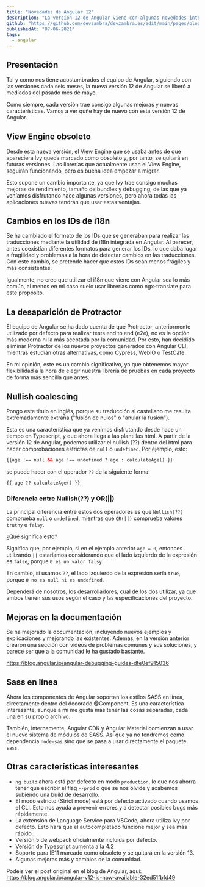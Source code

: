 ```yaml
---
title: "Novedades de Angular 12"
description: "La versión 12 de Angular viene con algunas novedades interesantes."
github: "https://github.com/devzambra/devzambra.es/edit/main/pages/blog/novedades-angular-12.mdx"
publishedAt: "07-06-2021"
tags:
  - angular
---
```

## Presentación

Tal y como nos tiene acostumbrados el equipo de Angular, siguiendo con las versiones cada seis meses, la nueva versión 12 de Angular se liberó a mediados del pasado mes de mayo.

Como siempre, cada versión trae consigo algunas mejoras y nuevas características. Vamos a ver quñe hay de nuevo con esta versión 12 de Angular.

## View Engine obsoleto

Desde esta nueva versión, el View Engine que se usaba antes de que apareciera Ivy queda marcado como obsoleto y, por tanto, se quitará en futuras versiones.
Las librerías que actualmente usan el View Engine, seguirán funcionando, pero es buena idea empezar a migrar.

Esto supone un cambio importante, ya que Ivy trae consigo muchas mejoras de rendimiento, tamaño de bundles y debugging, de las que ya veníamos disfrutando hace algunas versiones, pero ahora todas las aplicaciones nuevas tendrán que usar estas ventajas.

## Cambios en los IDs de i18n

Se ha cambiado el formato de los IDs que se generaban para realizar las traducciones mediante la utilidad de i18n integrada en Angular.
Al parecer, antes coexistían diferentes formatos para generar los IDs, lo que daba lugar a fragilidad y problemas a la hora de detectar cambios en las traducciones.
Con este cambio, se pretende hacer que estos IDs sean menos frágiles y más consistentes.

Igualmente, no creo que utilizar el i18n que viene con Angular sea lo más común, al menos en mi caso suelo usar librerías como ngx-translate para este propósito.

## La desaparición de Protractor

El equipo de Angular se ha dado cuenta de que Protractor, anteriormente utilizado por defecto para realizar tests end to end (e2e), no es la opción más moderna ni la más aceptada por la comunidad. Por esto, han decidido eliminar Protractor de los nuevos proyectos generados con Angular CLI, mientras estudian otras alternativas, como Cypress, WebIO o TestCafe.

En mi opinión, este es un cambio significativo, ya que obtenemos mayor flexibilidad a la hora de elegir nuestra librería de pruebas en cada proyecto de forma más sencilla que antes.

## Nullish coalescing

Pongo este título en inglés, porque su traducción al castellano me resulta extremadamente extraña ("fusión de nulos" o "anular la fusión").

Esta es una característica que ya venimos disfrutando desde hace un tiempo en Typescript, y que ahora llega a las plantillas html. A partir de la versión 12 de Angular, podemos utilizar el nullish (??) dentro del html para hacer comprobaciones estrictas de `null` o `undefined`. Por ejemplo, esto:


```html
{{age !== null && age !== undefined ? age : calculateAge() }}
```

se puede hacer con el operador `??` de la siguiente forma:


```html
{{ age ?? calculateAge() }}
```

### Diferencia entre Nullish(??) y OR(||)

La principal diferencia entre estos dos operadores es que `Nullish(??)` comprueba `null` o `undefined`, mientras que `OR(||)` comprueba valores `truthy` o `falsy`.

¿Qué significa esto?

Significa que, por ejemplo, si en el ejemplo anterior `age = 0`, entonces utilizando `||` estaríamos considerando que el lado izquierdo de la expresión es `false`, porque `0 es un valor falsy`.

En cambio, si usamos `??`, el lado izquierdo de la expresión sería `true`, porque `0 no es null ni es undefined`.

Dependerá de nosotros, los desarrolladores, cual de los dos utilizar, ya que ambos tienen sus usos según el caso y las especificaciones del proyecto.

## Mejoras en la documentación

Se ha mejorado la documentación, incluyendo nuevos ejemplos y explicaciones y mejorando las existentes. Además, en la versión anterior crearon una sección con videos de problemas comunes y sus soluciones, y parece ser que a la comunidad le ha gustado bastante. 

https://blog.angular.io/angular-debugging-guides-dfe0ef915036

## Sass en línea

Ahora los componentes de Angular soportan los estilos SASS en línea, directamente dentro del decorado @Component. Es una característica interesante, aunque a mí me gusta más tener las cosas separadas, cada una en su propio archivo.

También, internamente, Angular CDK y Angular Material comienzan a usar el nuevo sistema de módulos de SASS. Así que ya no tendremos como dependencia `node-sas` sino que se pasa a usar directamente el paquete `sass`.

## Otras características interesantes

- `ng build` ahora está por defecto en modo `production`, lo que nos ahorra tener que escribir el flag `--prod` o que se nos olvide y acabemos subiendo una build de desarrollo.
- El modo estricto (Strict mode) está por defecto activado cuando usamos el CLI. Esto nos ayuda a prevenir errores y a detectar posibles bugs más rápidamente.
- La extensión de Language Service para VSCode, ahora utiliza Ivy por defecto. Esto hará que el autocompletado funcione mejor y sea más rápido.
- Versión 5 de webpack oficialmente incluida por defecto.
- Versión de Typescript aumenta a la 4.2
- Soporte para IE11 marcado como obsoleto y se quitará en la versión 13.
- Algunas mejoras más y cambios de la comunidad.

Podéis ver el post original en el blog de Angular, aquí: https://blog.angular.io/angular-v12-is-now-available-32ed51fbfd49
